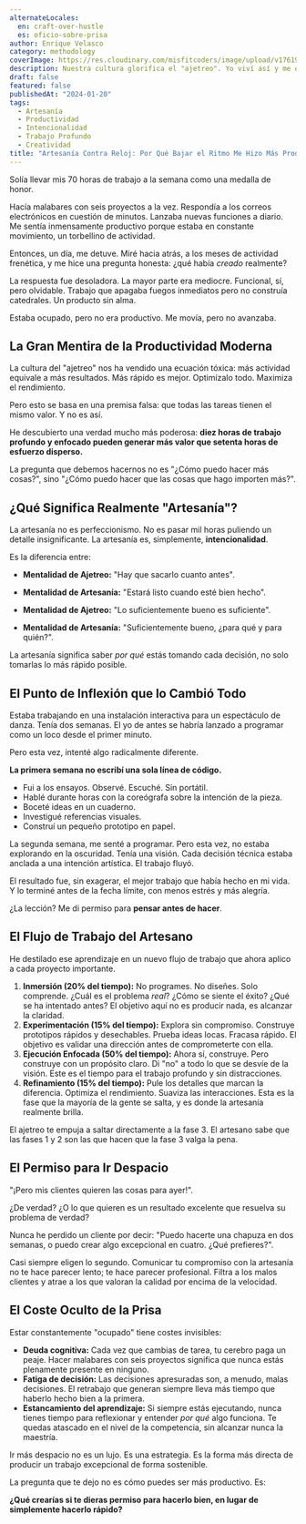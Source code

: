 ```yaml
---
alternateLocales:
  en: craft-over-hustle
  es: oficio-sobre-prisa
author: Enrique Velasco
category: methodology
coverImage: https://res.cloudinary.com/misfitcoders/image/upload/v1761918600/eVelasco/covers/articles/craft-over-hustle_v72bdq.png
description: Nuestra cultura glorifica el "ajetreo". Yo viví así y me quemé. El descubrimiento contraintuitivo de que hacer menos, pero con más intención, produce un trabajo mejor y una vida más plena.
draft: false
featured: false
publishedAt: "2024-01-20"
tags:
  - Artesanía
  - Productividad
  - Intencionalidad
  - Trabajo Profundo
  - Creatividad
title: "Artesanía Contra Reloj: Por Qué Bajar el Ritmo Me Hizo Más Productivo"
---
```


Solía llevar mis 70 horas de trabajo a la semana como una medalla de honor.

Hacía malabares con seis proyectos a la vez. Respondía a los correos electrónicos en cuestión de minutos. Lanzaba nuevas funciones a diario. Me sentía inmensamente productivo porque estaba en constante movimiento, un torbellino de actividad.

Entonces, un día, me detuve. Miré hacia atrás, a los meses de actividad frenética, y me hice una pregunta honesta: ¿qué había _creado_ realmente?

La respuesta fue desoladora. La mayor parte era mediocre. Funcional, sí, pero olvidable. Trabajo que apagaba fuegos inmediatos pero no construía catedrales. Un producto sin alma.

Estaba ocupado, pero no era productivo. Me movía, pero no avanzaba.

## La Gran Mentira de la Productividad Moderna

La cultura del "ajetreo" nos ha vendido una ecuación tóxica: más actividad equivale a más resultados. Más rápido es mejor. Optimízalo todo. Maximiza el rendimiento.

Pero esto se basa en una premisa falsa: que todas las tareas tienen el mismo valor. Y no es así.

He descubierto una verdad mucho más poderosa: **diez horas de trabajo profundo y enfocado pueden generar más valor que setenta horas de esfuerzo disperso.**

La pregunta que debemos hacernos no es "¿Cómo puedo hacer más cosas?", sino "¿Cómo puedo hacer que las cosas que hago importen más?".

## ¿Qué Significa Realmente "Artesanía"?

La artesanía no es perfeccionismo. No es pasar mil horas puliendo un detalle insignificante. La artesanía es, simplemente, **intencionalidad**.

Es la diferencia entre:

- **Mentalidad de Ajetreo:** "Hay que sacarlo cuanto antes".
- **Mentalidad de Artesanía:** "Estará listo cuando esté bien hecho".

- **Mentalidad de Ajetreo:** "Lo suficientemente bueno es suficiente".
- **Mentalidad de Artesanía:** "Suficientemente bueno, ¿para qué y para quién?".

La artesanía significa saber _por qué_ estás tomando cada decisión, no solo tomarlas lo más rápido posible.

## El Punto de Inflexión que lo Cambió Todo

Estaba trabajando en una instalación interactiva para un espectáculo de danza. Tenía dos semanas. El yo de antes se habría lanzado a programar como un loco desde el primer minuto.

Pero esta vez, intenté algo radicalmente diferente.

**La primera semana no escribí una sola línea de código.**

- Fui a los ensayos. Observé. Escuché. Sin portátil.
- Hablé durante horas con la coreógrafa sobre la intención de la pieza.
- Boceté ideas en un cuaderno.
- Investigué referencias visuales.
- Construí un pequeño prototipo en papel.

La segunda semana, me senté a programar. Pero esta vez, no estaba explorando en la oscuridad. Tenía una visión. Cada decisión técnica estaba anclada a una intención artística. El trabajo fluyó.

El resultado fue, sin exagerar, el mejor trabajo que había hecho en mi vida. Y lo terminé antes de la fecha límite, con menos estrés y más alegría.

¿La lección? Me di permiso para **pensar antes de hacer**.

## El Flujo de Trabajo del Artesano

He destilado ese aprendizaje en un nuevo flujo de trabajo que ahora aplico a cada proyecto importante.

1.  **Inmersión (20% del tiempo):** No programes. No diseñes. Solo comprende. ¿Cuál es el problema _real_? ¿Cómo se siente el éxito? ¿Qué se ha intentado antes? El objetivo aquí no es producir nada, es alcanzar la claridad.
2.  **Experimentación (15% del tiempo):** Explora sin compromiso. Construye prototipos rápidos y desechables. Prueba ideas locas. Fracasa rápido. El objetivo es validar una dirección antes de comprometerte con ella.
3.  **Ejecución Enfocada (50% del tiempo):** Ahora sí, construye. Pero construye con un propósito claro. Di "no" a todo lo que se desvíe de la visión. Este es el tiempo para el trabajo profundo y sin distracciones.
4.  **Refinamiento (15% del tiempo):** Pule los detalles que marcan la diferencia. Optimiza el rendimiento. Suaviza las interacciones. Esta es la fase que la mayoría de la gente se salta, y es donde la artesanía realmente brilla.

El ajetreo te empuja a saltar directamente a la fase 3. El artesano sabe que las fases 1 y 2 son las que hacen que la fase 3 valga la pena.

## El Permiso para Ir Despacio

"¡Pero mis clientes quieren las cosas para ayer!".

¿De verdad? ¿O lo que quieren es un resultado excelente que resuelva su problema de verdad?

Nunca he perdido un cliente por decir: "Puedo hacerte una chapuza en dos semanas, o puedo crear algo excepcional en cuatro. ¿Qué prefieres?".

Casi siempre eligen lo segundo. Comunicar tu compromiso con la artesanía no te hace parecer lento; te hace parecer profesional. Filtra a los malos clientes y atrae a los que valoran la calidad por encima de la velocidad.

## El Coste Oculto de la Prisa

Estar constantemente "ocupado" tiene costes invisibles:

- **Deuda cognitiva:** Cada vez que cambias de tarea, tu cerebro paga un peaje. Hacer malabares con seis proyectos significa que nunca estás plenamente presente en ninguno.
- **Fatiga de decisión:** Las decisiones apresuradas son, a menudo, malas decisiones. El retrabajo que generan siempre lleva más tiempo que haberlo hecho bien a la primera.
- **Estancamiento del aprendizaje:** Si siempre estás ejecutando, nunca tienes tiempo para reflexionar y entender _por qué_ algo funciona. Te quedas atascado en el nivel de la competencia, sin alcanzar nunca la maestría.

Ir más despacio no es un lujo. Es una estrategia. Es la forma más directa de producir un trabajo excepcional de forma sostenible.

La pregunta que te dejo no es cómo puedes ser más productivo. Es:

**¿Qué crearías si te dieras permiso para hacerlo bien, en lugar de simplemente hacerlo rápido?**
